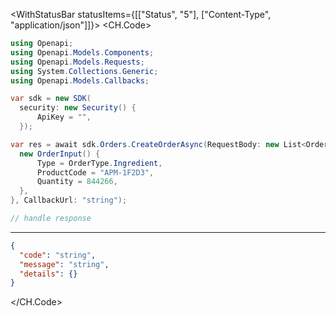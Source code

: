 

<WithStatusBar statusItems={[["Status", "5"], ["Content-Type", "application/json"]]}>
  <CH.Code>
  ```csharp CreateOrder.cs
  using Openapi;
using Openapi.Models.Components;
using Openapi.Models.Requests;
using System.Collections.Generic;
using Openapi.Models.Callbacks;

var sdk = new SDK(
    security: new Security() {
        ApiKey = "",
    });

var res = await sdk.Orders.CreateOrderAsync(RequestBody: new List<OrderInput>() {
    new OrderInput() {
        Type = OrderType.Ingredient,
        ProductCode = "APM-1F2D3",
        Quantity = 844266,
    },
}, CallbackUrl: "string");

// handle response
  ```
  ---

  ```json Example Response
  {
    "code": "string",
    "message": "string",
    "details": {}
  }
  ```
  </CH.Code>
</WithStatusBar>
